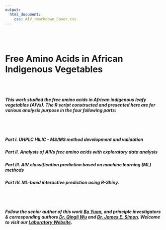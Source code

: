 ```yaml
---
output: 
  html_document:
    css: AIV_rmarkdown_Cover.css
---
```


<br/><br/>

# **Free Amino Acids in African Indigenous Vegetables**

<br/><br/>

##### This work studied the free amino acids in African indigenous leafy vegetables (AIVs). The R script constructed and presented here are for various analysis purpose in the four following parts:   

<br/><br/>    

##### Part I. UHPLC HILIC - MS/MS method development and validation
 
##### Part II. Analysis of AIVs free amino acids with exploratory data analysis

##### Part III. AIV classification prediction based on machine learning (ML) methods

##### Part IV. ML-baed interactive prediction using R-Shiny.


<br/><br/>    

##### Follow the senior author of this work [Bo Yuan](https://scholar.google.com/citations?user=aFh0570AAAAJ&hl=en&authuser=1), and principle investigators & corresponding authors [Dr. Qingli Wu](https://plantbiology.rutgers.edu/faculty/wu/Qing-Li_Wu.html) and [Dr. James E. Simon](https://plantbiology.rutgers.edu/faculty/simon/James_Simon.html). Welcome to visit our [Laboratory Website](http://newuseag.rutgers.edu/). 